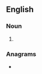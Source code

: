 ==English==

===Noun===
{{head|en|noun plural form}}

# {{plural of|avenger|lang=en}}

===Anagrams===
* {{anagrams|en|a=aeegnrsv|engraves|nerve gas|vernages}}